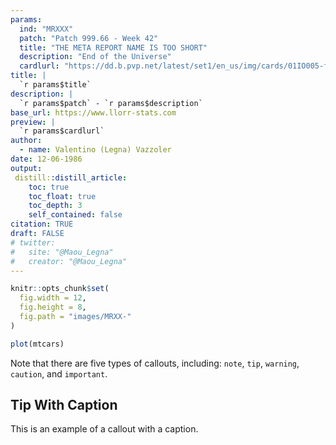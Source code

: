 ```yaml
---
params:
  ind: "MRXXX"
  patch: "Patch 999.66 - Week 42"
  title: "THE META REPORT NAME IS TOO SHORT"
  description: "End of the Universe"
  cardlurl: "https://dd.b.pvp.net/latest/set1/en_us/img/cards/01IO005-full.png"
title: | 
  `r params$title`
description: |
  `r params$patch` - `r params$description`
base_url: https://www.llorr-stats.com
preview: |
  `r params$cardlurl`
author:
  - name: Valentino (Legna) Vazzoler
date: 12-06-1986
output:
 distill::distill_article:
    toc: true
    toc_float: true
    toc_depth: 3
    self_contained: false
citation: TRUE
draft: FALSE
# twitter:
#   site: "@Maou_Legna"
#   creator: "@Maou_Legna"
---
```


```r
knitr::opts_chunk$set(
  fig.width = 12,
  fig.height = 8,
  fig.path = "images/MRXX-"
)
```

```r
plot(mtcars)
```
:::{.callout-note}
Note that there are five types of callouts, including:
`note`, `tip`, `warning`, `caution`, and `important`.
:::

:::{.callout-tip}
## Tip With Caption

This is an example of a callout with a caption.
:::